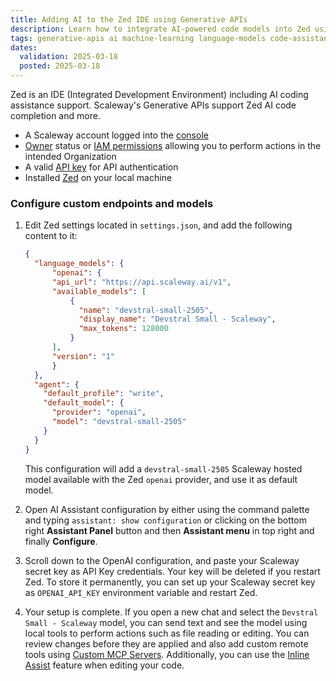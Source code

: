 ```yaml
---
title: Adding AI to the Zed IDE using Generative APIs
description: Learn how to integrate AI-powered code models into Zed using Scaleway's Generative APIs.
tags: generative-apis ai machine-learning language-models code-assistance vs-code continue
dates:
  validation: 2025-03-18
  posted: 2025-03-18
---
```



Zed is an IDE (Integrated Development Environment) including AI coding assistance support. Scaleway's Generative APIs support Zed AI code completion and more.

<Requirements />

- A Scaleway account logged into the [console](https://console.scaleway.com)
- [Owner](/iam/concepts/#owner) status or [IAM permissions](/iam/concepts/#permission) allowing you to perform actions in the intended Organization
- A valid [API key](/iam/how-to/create-api-keys/) for API authentication
- Installed [Zed](https://zed.dev/) on your local machine

### Configure custom endpoints and models

1. Edit Zed settings located in `settings.json`, and add the following content to it:
    ```json
    {
      "language_models": {
          "openai": {
          "api_url": "https://api.scaleway.ai/v1",
          "available_models": [
              {
                "name": "devstral-small-2505",
                "display_name": "Devstral Small - Scaleway",
                "max_tokens": 128000
              }
          ],
          "version": "1"
          }
      },
      "agent": {
        "default_profile": "write",
        "default_model": {
          "provider": "openai",
          "model": "devstral-small-2505"
        }
      }
    }
    ```

    This configuration will add a `devstral-small-2505` Scaleway hosted model available with the Zed `openai` provider, and use it as default model.

2. Open AI Assistant configuration by either using the command palette and typing `assistant: show configuration` or clicking on the bottom right **Assistant Panel** button and then **Assistant menu** in top right and finally **Configure**.

3. Scroll down to the OpenAI configuration, and paste your Scaleway secret key as API Key credentials.
    <Message type="note">
      Your key will be deleted if you restart Zed. To store it permanently, you can set up your Scaleway secret key as `OPENAI_API_KEY` environment variable and restart Zed.
    </Message>

4. Your setup is complete. If you open a new chat and select the `Devstral Small - Scaleway` model, you can send text and see the model using local tools to perform actions such as file reading or editing. You can review changes before they are applied and also add custom remote tools using [Custom MCP Servers](https://zed.dev/docs/ai/mcp).
Additionally, you can use the [Inline Assist](https://zed.dev/docs/ai/inline-assistant) feature when editing your code.
